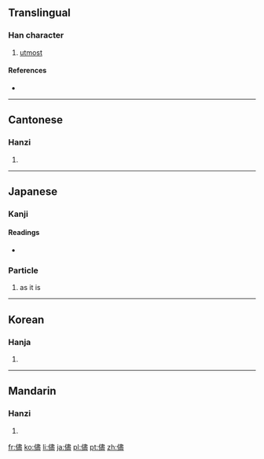 {{also|尽}}
==Translingual==

===Han character===
{{Han char|rn=9|rad=人|as=14|sn=16|four=2521<sub>7</sub>|canj=人中一廿 (OLMT)|ids=⿰[[亻]][[盡]]}}

# [[utmost]]

====References====
* {{Han ref|kx=0120.060|dkj=01234|dj=0253.210|hdz=10232.060|uh=5118|ud=20760|bh=BEA8|bd=48808}}

----

==Cantonese==

===Hanzi===
{{yue-hanzi|jyut=[[zeon2]]|y=jeun2|sim=尽}}

# {{defn|lang=yue|sort=人14}}

----

==Japanese==

===Kanji===
{{ja-kanji|grade=|rs=人14}}

====Readings====
* {{ja-readings|on=[[じん]] (jin)|kun=[[ことごとく]] (kotogotoku), [[まま]] (mama)}}

===Particle===
{{ja-pos|k|particle|hira=まま|rom=mama}} 

# {{ja-def|まま}} as it is 

----

==Korean==

===Hanja===
{{ko-hanja|hangeul=진|rv=jin|mr=chin}}

# {{defn|lang=ko|sort=人14}}

----

==Mandarin==

===Hanzi===
{{cmn-hanzi|sim=尽|pin=[[jǐn]] ([[jin3]])|wg=chin<sup>3</sup>}}

# {{defn|lang=cmn|sort=人14}}

[[fr:儘]]
[[ko:儘]]
[[li:儘]]
[[ja:儘]]
[[pl:儘]]
[[pt:儘]]
[[zh:儘]]